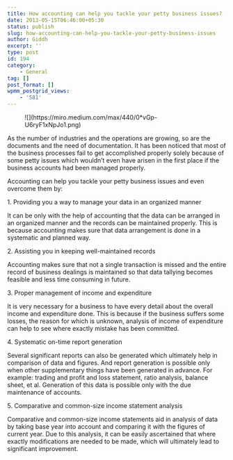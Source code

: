```yaml
---
title: How accounting can help you tackle your petty business issues?
date: 2013-05-15T06:46:00+05:30
status: publish
slug: how-accounting-can-help-you-tackle-your-petty-business-issues
author: Giddh
excerpt: ''
type: post
id: 194
category:
    - General
tag: []
post_format: []
wpmm_postgrid_views:
    - '581'
---
```

<figure class="wp-block-image size-large">![](https://miro.medium.com/max/440/0*vGp-U6ryF1xNpJo1.png)</figure>As the number of industries and the operations are growing, so are the documents and the need of documentation. It has been noticed that most of the business processes fail to get accomplished properly solely because of some petty issues which wouldn’t even have arisen in the first place if the business accounts had been managed properly.

Accounting can help you tackle your petty business issues and even overcome them by:

1\. Providing you a way to manage your data in an organized manner

It can be only with the help of accounting that the data can be arranged in an organized manner and the records can be maintained properly. This is because accounting makes sure that data arrangement is done in a systematic and planned way.

2\. Assisting you in keeping well-maintained records

Accounting makes sure that not a single transaction is missed and the entire record of business dealings is maintained so that data tallying becomes feasible and less time consuming in future.

3\. Proper management of income and expenditure

It is very necessary for a business to have every detail about the overall income and expenditure done. This is because if the business suffers some losses, the reason for which is unknown, analysis of income of expenditure can help to see where exactly mistake has been committed.

4\. Systematic on-time report generation

Several significant reports can also be generated which ultimately help in comparison of data and figures. And report generation is possible only when other supplementary things have been generated in advance. For example: trading and profit and loss statement, ratio analysis, balance sheet, et al. Generation of this data is possible only with the due maintenance of accounts.

5\. Comparative and common-size income statement analysis

Comparative and common-size income statements aid in analysis of data by taking base year into account and comparing it with the figures of current year. Due to this analysis, it can be easily ascertained that where exactly modifications are needed to be made, which will ultimately lead to significant improvement.